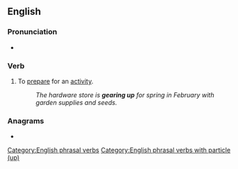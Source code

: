 ==English==

===Pronunciation===
* {{audio|en-au-gear up.ogg|Audio (AU)|lang=en}}

===Verb===
{{en-verb|gears up|gearing up|geared up}}

# {{lb|en|idiomatic}} To [[prepare]] for an [[activity]].
#: ''The hardware store is '''gearing up''' for spring in February with garden supplies and seeds.''

===Anagrams===
* {{anagrams|en|a=aegpru|Prague|upgear}}

[[Category:English phrasal verbs]]
[[Category:English phrasal verbs with particle (up)]]